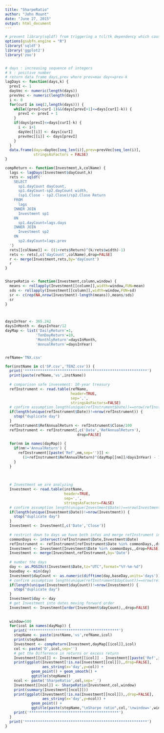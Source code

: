 ```yaml
---
title: "SharpeRatio"
author: "John Mount"
date: "June 27, 2015"
output: html_document
---
```



```r
# prevent library(sqldf) from triggering a tcl/tk dependency which causes R to exit on OS X if X11 isn’t installed. See https://code.google.com/p/sqldf/ for troubleshooting details.
options(gsubfn.engine = "R")
library('sqldf')
library('ggplot2')
library('zoo')


# days : increasing sequence of integers
# k : positive number 
# return data frame days,prev where prev=max day<=prev-k
lagDays <- function(days,k) {
  prevI <- 1
  dayVec <- numeric(length(days))
  prevVec <- numeric(length(days))
  i <- 0
  for(curI in seq(2,length(days))) {
    while((prevI<curI-1)&&(days[prevI+1]<=days[curI]-k)) {
      prevI <- prevI + 1
    }
    if(days[prevI]<=days[curI]-k) {
      i <- i+1
      dayVec[[i]] <- days[curI]
      prevVec[[i]] <- days[prevI]
    }
  }
  data.frame(days=dayVec[seq_len(i)],prev=prevVec[seq_len(i)],
             stringsAsFactors = FALSE)
}

compReturn <- function(Investment,k,colName) {
  lags <- lagDays(Investment$dayCount,k)
  rets <- sqldf('
    SELECT
      sp1.dayCount dayCount,
      sp1.dayCount-sp2.dayCount width,
      (sp1.Close - sp2.Close)/sp2.Close Return
    FROM
      lags
    INNER JOIN
      Investment sp1
    ON
      sp1.dayCount=lags.days
    INNER JOIN
      Investment sp2
    ON
      sp2.dayCount=lags.prev
  ')
  rets[[colName]] <- ((1+rets$Return)^(k/rets$width)-1)
  rets <- rets[,c('dayCount',colName),drop=FALSE]
  r <- merge(Investment,rets,by='dayCount')
  r
}


SharpeRatio <- function(Investment,column,window) {
  means <- rollapply(Investment[[column]],width=window,FUN=mean)
  sds <- rollapply(Investment[[column]],width=window,FUN=sd)
  sr <- c(rep(NA,nrow(Investment)-length(means)),means/sds)
  sr
}



daysInYear <- 365.242
daysInMonth <- daysInYear/12
dayMap <- list('DailyReturn'=1,
              'TenDayReturn'=10,
              'MonthlyReturn'=daysInMonth,
              'AnnualReturn'=daysInYear)


refName='TNX.csv'

for(instName in c('SP.csv','TENZ.csv')) {
  print('********************************************************')
  print(paste(refName,'vs',instName))
  
  # comparison safe invesement: 10-year treasury
  refInstrument <- read.table(refName,
                              header=TRUE,
                              sep=',',
                              stringsAsFactors=FALSE)
  # confirm assumption length(unique(refInstrument$Date))==nrow(refInstrument)
  if(length(unique(refInstrument$Date))!=nrow(refInstrument)) {
    stop("duplicate day")
  }
  refInstrument$RefAnnualReturn <- refInstrument$Close/100
  refInstrument <- refInstrument[,c('Date','RefAnnualReturn'),
                                 drop=FALSE]
  
  for(nm in names(dayMap)) {
    if(nm!='AnnualReturn') {
      refInstrument[[paste('Ref',nm,sep='')]] <- 
        (1+refInstrument$RefAnnualReturn)^(dayMap[[nm]]/daysInYear) - 1
    }
  }
  
  
  
  # Investment we are analyzing 
  Investment <- read.table(instName,
                           header=TRUE,
                           sep=',',
                           stringsAsFactors=FALSE)
  # confirm assumption length(unique(Investment$Date))==nrow(Investment)
  if(length(unique(Investment$Date))!=nrow(Investment)) {
    stop("duplicate day")
  }
  Investment <- Investment[,c('Date','Close')]
  
  # restrict down to days we have both infos and merge refInstrument into Investment
  commonDays <- intersect(refInstrument$Date,Investment$Date)
  refInstrument <- refInstrument[refInstrument$Date %in% commonDays,,drop=FALSE]
  Investment <- Investment[Investment$Date %in% commonDays,,drop=FALSE]
  Investment <- merge(Investment,refInstrument,by='Date')
  
  # number the days
  day <- as.POSIXct(Investment$Date,tz="UTC",format="%Y-%m-%d")
  baseDay <- min(day)
  Investment$dayCount <- as.numeric(difftime(day,baseDay,units='days'))
  # confirm assumption length(unique(refInstrument$dayCount))==nrow(refInstrument)
  if(length(unique(Investment$dayCount))!=nrow(Investment)) {
    stop("duplicate day")
  }
  Investment$day <- day
  # get Investment into dates moving forward order
  Investment <- Investment[order(Investment$dayCount),,drop=FALSE]
  
  
  window=500
  for(icol in names(dayMap)) {
    print('*****************************************')
    stepName <- paste(instName,'vs',refName,icol)
    print(stepName)
    Investment <- compReturn(Investment,dayMap[[icol]],icol)
    col <- paste('D',icol,sep='')
    # get the Difference in returns or excess return
    Investment[[col]] <- Investment[[icol]] - Investment[[paste('Ref',icol,sep='')]]
    print(ggplot(Investment[!is.na(Investment[[col]]),,drop=FALSE],
                 aes_string(x='day',y=col)) +
            geom_point() + geom_smooth() +
            ggtitle(stepName))
    ncol <- paste('SharpeRatio',col,sep='_')
    Investment[[ncol]] <- SharpeRatio(Investment,col,window)
    print(summary(Investment[[ncol]]))
    print(ggplot(Investment[!is.na(Investment[[ncol]]),,drop=FALSE],
                 aes_string(x='day',y=ncol)) + 
            geom_point() + 
            ggtitle(paste(stepName,"\nSharpe ratio",col,'\nwindow=',window,'days')))
    print('*****************************************')
  }
  print('********************************************************')
}


```

